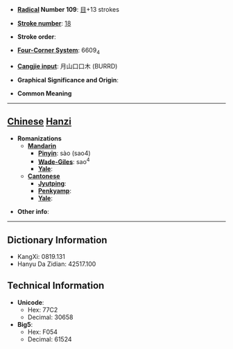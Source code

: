 * '''[[Wiktionary:Chinese radical index| Radical]] Number 109''': [[Wiktionary:Chinese radical index 目|目]]+13 strokes

* '''[[Wiktionary:Chinese total strokes index|Stroke number]]''': [[Wiktionary:Chinese total strokes index 18|18]]

* '''Stroke order''': 

* '''[[Wiktionary:Chinese four corner index|Four-Corner System]]''': 6609<sub>4</sub>

* '''[[Wiktionary:Chinese Cangjie index|Cangjie input]]''': 月山口口木 (BURRD)

* '''Graphical Significance and Origin''': 

* '''Common Meaning'''

----

== [[Chinese]] [[Hanzi]] ==

* '''Romanizations'''
** '''[[Mandarin]]'''
*** '''[[Pinyin]]''': sào (sao4)
*** '''[[Wade-Giles]]''': sao<sup>4</sup>
*** '''[[Yale]]''': 
** '''[[Cantonese]]'''
*** '''[[Jyutping]]''':
*** '''[[Penkyamp]]''': 
*** '''[[Yale]]''': 

* '''Other info''': 

----

== Dictionary Information ==

* KangXi: 0819.131
* Hanyu Da Zidian: 42517.100

== Technical Information ==

* '''Unicode''':
** Hex: 77C2
** Decimal: 30658
* '''Big5''':
** Hex: F054
** Decimal: 61524